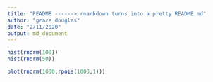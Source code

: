 ```yaml
---
title: "README ------> rmarkdown turns into a pretty README.md"
author: "grace douglas"
date: "2/11/2020"
output: md_document
---
```


```r
hist(rnorm(100))
hist(rnorm(50))
```




```r

plot(rnorm(1000,rpois(1000,1)))

```


